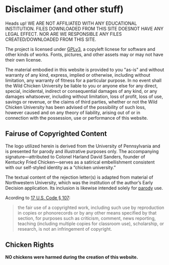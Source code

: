 
# Disclaimer (and other stuff)

<Alert variant="destructive">
  <AlertCircleIcon /><AlertTitle>Heads up!</AlertTitle>
  <AlertDescription>
    WE ARE NOT AFFILIATED WITH ANY EDUCATIONAL INSTITUTION. 
    FILES DOWNLOADED FROM THIS SITE DOESNOT HAVE ANY LEGAL EFFECT. NOR ARE WE RESPONSIBLE ANY FILES CREATED/DOWNLOADED FROM THIS SITE.
  </AlertDescription>
</Alert>

The project is licensed under [GPLv3](https://www.gnu.org/licenses/quick-guide-gplv3.en.html), a copyleft licnese for software and other kinds of works. 
Fonts, pictures, and other assets may or may not have their own license.

The material embodied in this website is provided to you "as-is" and without warranty of any kind, 
express, implied or otherwise, including without limitation, any warranty of fitness for a particular purpose. 
In no event shall the Wild Chicken University be liable to you or anyone else for any direct, special, incidental, 
indirect or consequential damages of any kind, or any damages whatsoever, including without limitation, loss of profit,
loss of use, savings or revenue, or the claims of third parties, whether or not the Wild Chicken University has 
been advised of the possibility of such loss, however caused and on any theory of liability, arising out of or in 
connection with the possession, use or performance of this website. 


## Fairuse of Copyrighted Content

The logo utilized herein is derived from the University of Pennsylvania and is presented for parody and illustrative purposes only. The accompanying signature—attributed to Colonel Harland David Sanders, founder of Kentucky Fried Chicken—serves as a satirical embellishment consistent with our self-styled identity as a “chicken university.”

The textual content of the rejection letter(s) is adapted from material of Northwestern University, which was the institution of the author’s Early Decision application. Its inclusion is likewise intended solely for [parody](https://www.law.cornell.edu/wex/parody) use. 

Acording to [17 U.S. Code § 107](https://www.law.cornell.edu/uscode/text/17/107):

> the fair use of a copyrighted work, including such use by reproduction in copies or phonorecords or by any other means specified by that section, for purposes such as criticism, comment, news reporting, teaching (including multiple copies for classroom use), scholarship, or research, is not an infringement of copyright.

## Chicken Rights

**NO chickens were harmed during the creation of this website.** 